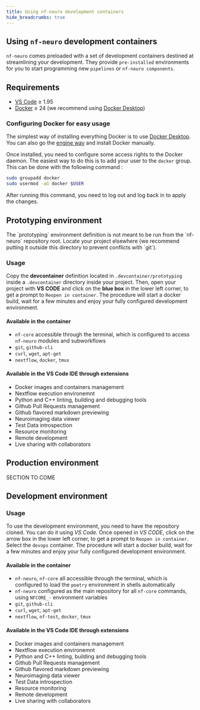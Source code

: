 ```yaml
---
title: Using nf-neuro development containers
hide_breadcrumbs: true
---
```



## Using `nf-neuro` development containers

`nf-neuro` comes preloaded with a set of development containers destined at streamlining
your development. They provide `pre-installed` environments for you to start programming
new `pipelines` or `nf-neuro components`.

## Requirements

- [VS Code](https://code.visualstudio.com) &geq; 1.95
- [Docker](https://www.docker.com/get-started/) &geq; 24 (we recommend using [Docker Desktop](https://www.docker.com/products/docker-desktop))

### Configuring Docker for easy usage

The simplest way of installing everything Docker is to use [Docker Desktop](https://www.docker.com/products/docker-desktop). You can also go the [engine way](https://docs.docker.com/engine/install) and install Docker manually.

Once installed, you need to configure some access rights to the Docker daemon. The easiest way to do this is to add your user to the `docker` group. This can be done with the following command :

```bash
sudo groupadd docker
sudo usermod -aG docker $USER
```

After running this command, you need to log out and log back in to apply the changes.

## Prototyping environment

<Callout variant="warning" title="Warning">
The `prototyping` environment definition is not meant to be run from the `nf-neuro` repository root.
Locate your project elsewhere (we recommend putting it outside this directory to prevent
conflicts with `git`).
</Callout>

### Usage

Copy the **devcontainer** definition located in `.devcontainer/prototyping` inside a `.devcontainer`
directory inside your project. Then, open your project with **VS CODE** and click on the **blue box** in the
lower left corner, to get a prompt to `Reopen in container`. The procedure will start a docker build, wait
for a few minutes and enjoy your fully configured development environment.

#### Available in the container

- `nf-core` accessible through the terminal, which is configured to access `nf-neuro` modules and subworkflows
- `git`, `github-cli`
- `curl`, `wget`, `apt-get`
- `nextflow`, `docker`, `tmux`

#### Available in the VS Code IDE through extensions

- Docker images and containers management
- Nextflow execution environemnt
- Python and C++ linting, building and debugging tools
- Github Pull Requests management
- Github flavored markdown previewing
- Neuroimaging data viewer
- Test Data introspection
- Resource monitoring
- Remote development
- Live sharing with collaborators

## Production environment

SECTION TO COME

## Development environment

### Usage

To use the development environment, you need to have the repository cloned. You can do it using
_VS Code_. Once opened in _VS CODE_, click on the arrow box in the lower left corner, to get a prompt to
`Reopen in container`. Select the `devops` container. The procedure will start a docker build, wait for a
few minutes and enjoy your fully configured development environment.

#### Available in the container

- `nf-neuro`, `nf-core` all accessible through the terminal, which is configured to load
  the `poetry` environment in shells automatically
- `nf-neuro` configured as the main repository for all `nf-core` commands, using `NFCORE_-` environment variables
- `git`, `github-cli`
- `curl`, `wget`, `apt-get`
- `nextflow`, `nf-test`, `docker`, `tmux`

#### Available in the VS Code IDE through extensions

- Docker images and containers management
- Nextflow execution environemnt
- Python and C++ linting, building and debugging tools
- Github Pull Requests management
- Github flavored markdown previewing
- Neuroimaging data viewer
- Test Data introspection
- Resource monitoring
- Remote development
- Live sharing with collaborators
